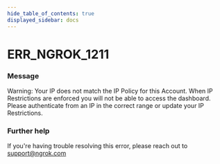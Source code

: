```yaml
---
hide_table_of_contents: true
displayed_sidebar: docs
---
```



# ERR_NGROK_1211

### Message

Warning: Your IP does not match the IP Policy for this Account. When IP Restrictions are enforced you will not be able to access the dashboard. Please authenticate from an IP in the correct range or update your IP Restrictions.

### Further help

If you're having trouble resolving this error, please reach out to [support@ngrok.com](mailto:support@ngrok.com?subject=Help%20with%20ERR_NGROK_1211)

<ErrorDetails error="err_ngrok_1211" />
